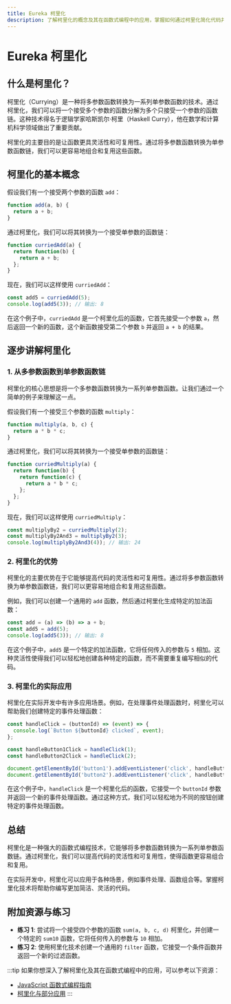 ```yaml
---
title: Eureka 柯里化
description: 了解柯里化的概念及其在函数式编程中的应用，掌握如何通过柯里化简化代码并提高可复用性。
---
```


# Eureka 柯里化

## 什么是柯里化？

柯里化（Currying）是一种将多参数函数转换为一系列单参数函数的技术。通过柯里化，我们可以将一个接受多个参数的函数分解为多个只接受一个参数的函数链。这种技术得名于逻辑学家哈斯凯尔·柯里（Haskell Curry），他在数学和计算机科学领域做出了重要贡献。

柯里化的主要目的是让函数更具灵活性和可复用性。通过将多参数函数转换为单参数函数链，我们可以更容易地组合和复用这些函数。

## 柯里化的基本概念

假设我们有一个接受两个参数的函数 `add`：

```javascript
function add(a, b) {
  return a + b;
}
```

通过柯里化，我们可以将其转换为一个接受单参数的函数链：

```javascript
function curriedAdd(a) {
  return function(b) {
    return a + b;
  };
}
```

现在，我们可以这样使用 `curriedAdd`：

```javascript
const add5 = curriedAdd(5);
console.log(add5(3)); // 输出: 8
```

在这个例子中，`curriedAdd` 是一个柯里化后的函数，它首先接受一个参数 `a`，然后返回一个新的函数，这个新函数接受第二个参数 `b` 并返回 `a + b` 的结果。

## 逐步讲解柯里化

### 1. 从多参数函数到单参数函数链

柯里化的核心思想是将一个多参数函数转换为一系列单参数函数。让我们通过一个简单的例子来理解这一点。

假设我们有一个接受三个参数的函数 `multiply`：

```javascript
function multiply(a, b, c) {
  return a * b * c;
}
```

通过柯里化，我们可以将其转换为一个接受单参数的函数链：

```javascript
function curriedMultiply(a) {
  return function(b) {
    return function(c) {
      return a * b * c;
    };
  };
}
```

现在，我们可以这样使用 `curriedMultiply`：

```javascript
const multiplyBy2 = curriedMultiply(2);
const multiplyBy2And3 = multiplyBy2(3);
console.log(multiplyBy2And3(4)); // 输出: 24
```

### 2. 柯里化的优势

柯里化的主要优势在于它能够提高代码的灵活性和可复用性。通过将多参数函数转换为单参数函数链，我们可以更容易地组合和复用这些函数。

例如，我们可以创建一个通用的 `add` 函数，然后通过柯里化生成特定的加法函数：

```javascript
const add = (a) => (b) => a + b;
const add5 = add(5);
console.log(add5(3)); // 输出: 8
```

在这个例子中，`add5` 是一个特定的加法函数，它将任何传入的参数与 `5` 相加。这种灵活性使得我们可以轻松地创建各种特定的函数，而不需要重复编写相似的代码。

### 3. 柯里化的实际应用

柯里化在实际开发中有许多应用场景。例如，在处理事件处理函数时，柯里化可以帮助我们创建特定的事件处理函数：

```javascript
const handleClick = (buttonId) => (event) => {
  console.log(`Button ${buttonId} clicked`, event);
};

const handleButton1Click = handleClick(1);
const handleButton2Click = handleClick(2);

document.getElementById('button1').addEventListener('click', handleButton1Click);
document.getElementById('button2').addEventListener('click', handleButton2Click);
```

在这个例子中，`handleClick` 是一个柯里化后的函数，它接受一个 `buttonId` 参数并返回一个新的事件处理函数。通过这种方式，我们可以轻松地为不同的按钮创建特定的事件处理函数。

## 总结

柯里化是一种强大的函数式编程技术，它能够将多参数函数转换为一系列单参数函数链。通过柯里化，我们可以提高代码的灵活性和可复用性，使得函数更容易组合和复用。

在实际开发中，柯里化可以应用于各种场景，例如事件处理、函数组合等。掌握柯里化技术将帮助你编写更加简洁、灵活的代码。

## 附加资源与练习

- **练习 1**: 尝试将一个接受四个参数的函数 `sum(a, b, c, d)` 柯里化，并创建一个特定的 `sum10` 函数，它将任何传入的参数与 `10` 相加。
- **练习 2**: 使用柯里化技术创建一个通用的 `filter` 函数，它接受一个条件函数并返回一个新的过滤函数。

:::tip
如果你想深入了解柯里化及其在函数式编程中的应用，可以参考以下资源：
- [JavaScript 函数式编程指南](https://www.example.com)
- [柯里化与部分应用](https://www.example.com)
:::